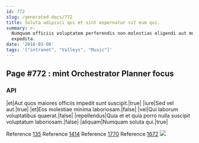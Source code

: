 ```yaml
---
id: 772
slug: /generated-docs/772
title: Soluta adipisci qui et sint aspernatur sit eum qui.
summary: >-
  Numquam officiis voluptatem perferendis non molestias eligendi aut molestiae
  expedita.
date: '2018-03-08'
tags: '["intranet", "Valleys", "Music"]'
---
```


## Page #772 : mint Orchestrator Planner focus
### API

|et|Aut quos maiores officiis impedit sunt suscipit.|true|
|iure|Sed vel aut.|true|
|et|Eos molestiae minima laboriosam.|false|
|vel|Qui laborum voluptatibus quaerat.|false|
|repellendus|Quia et et quia porro nulla suscipit voluptatum laboriosam.|false|
|aliquam|Numquam soluta qui.|true|

Reference [135](/generated-docs/135)
Reference [1414](/generated-docs/1414)
Reference [1770](/generated-docs/1770)
Reference [1672](/generated-docs/1672)
![](/assets/cats-4.jpg)


